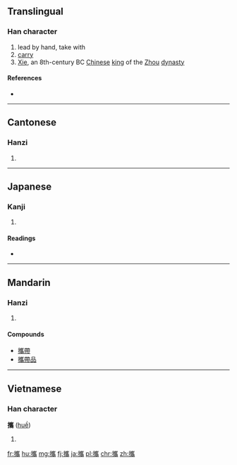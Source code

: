 {{also|携}}
==Translingual==
{{wikipedia|Xie of Zhou}}
===Han character===
{{Han char|rn=64|rad=手|as=18|sn=21|four=5202<sub>7</sub>|canj=手山人月 (QUOB)}}

# lead by hand, take with
# [[carry]]
# [[w:Xie of Zhou|Xie]], an 8th-century BC [[Chinese]] [[king]] of the [[Zhou]] [[dynasty]]

====References====
* {{Han ref|kx=0463.310|dkj=13008|dj=0812.330|hdz=31987.050|uh=651C|ud=25884|bh=C4E2|bd=50402}}

----

==Cantonese==

===Hanzi===
{{yue-hanzi|jyut=|y=kwai4|sim=携}}

# {{defn|lang=yue|sort=手18}}

----

==Japanese==

===Kanji===
{{ja-kanji|grade=|rs=手18}}

# {{defn|lang=ja|sort=手18}}

====Readings====
* {{ja-readings|on=[[けい]] (kei)|kun=[[たずさえる]] (tazusaeru)}}

----

==Mandarin==

===Hanzi===
{{cmn-hanzi|sim=携|pin=[[xié]] ([[xie2]]), [[Xié]] ([[Xie2]])|wg=Hsieh<sup>2</sup>}}

# {{defn|lang=cmn|sort=手18}}

====Compounds====
* [[攜帶]]
* [[攜帶品]]

----

==Vietnamese==

===Han character===
'''攜''' ([[huề]])

# {{defn|lang=vi}}

[[fr:攜]]
[[hu:攜]]
[[mg:攜]]
[[fj:攜]]
[[ja:攜]]
[[pl:攜]]
[[chr:攜]]
[[zh:攜]]